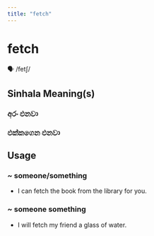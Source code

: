 ```yaml
---
title: "fetch"
---
```


# fetch

🗣️ /fetʃ/

## Sinhala Meaning(s)

### අරං එනවා
### එක්කගෙන එනවා

## Usage

### ~ someone/something

- I can fetch the book from the library for you.


### ~ someone something

- I will fetch my friend a glass of water.

